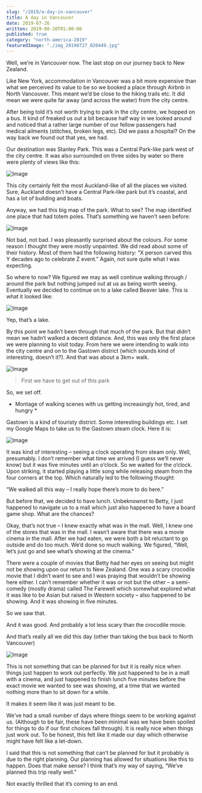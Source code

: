 ```yaml
---
slug: "/2019/a-day-in-vancouver"
title: A day in Vancouver
date: 2019-07-26
written: 2019-08-20T01:00:00
published: true
category: "north-america-2019"
featuredImage: "./img_20190727_020449.jpg"
---
```


Well, we’re in Vancouver now. The last stop on our journey back to New Zealand.

Like New York, accommodation in Vancouver was a bit more expensive than what we perceived its value to be so we booked a place through Airbnb in North Vancouver. This meant we’d be close to the hiking trails etc. It did mean we were quite far away (and across the water) from the city centre.

After being told it’s not worth trying to park in the city centre, we hopped on a bus. It kind of freaked us out a bit because half way in we looked around and noticed that a rather large number of our fellow passengers had medical ailments (stitches, broken legs, etc). Did we pass a hospital? On the way back we found out that yes, we had.

Our destination was Stanley Park. This was a Central Park-like park west of the city centre. It was also surrounded on three sides by water so there were plenty of views like this:

![Image](img_20190727_020449.jpg)

This city certainly felt the most Auckland-like of all the places we visited. Sure, Auckland doesn’t have a Central Park-like park but it’s coastal, and has a lot of building and boats.

Anyway, we had this big map of the park. What to see? The map identified one place that had totem poles. That’s something we haven’t seen before:

![Image](img_20190727_021811.jpg)

Not bad, not bad. I was pleasantly surprised about the colours. For some reason I thought they were mostly unpainted. We did read about some of their history. Most of them had the following history: “X person carved this Y decades ago to celebrate Z event.” Again, not sure quite what I was expecting.

So where to now? We figured we may as well continue walking through / around the park but nothing jumped out at us as being worth seeing. Eventually we decided to continue on to a lake called Beaver lake. This is what it looked like:

![Image](img_20190727_024647.jpg)

Yep, that’s a lake.

By this point we hadn’t been through that much of the park. But that didn’t mean we hadn’t walked a decent distance. And, this was only the first place we were planning to visit today. From here we were intending to walk into the city centre and on to the Gastown district (which sounds kind of interesting, doesn’t it?). And that was about a 3km+ walk.

![Image](img_20190727_025914.jpg)

> First we have to get out of this park

So, we set off.

* Montage of walking scenes with us getting increasingly hot, tired, and hungry *

Gastown is a kind of touristy district. Some interesting buildings etc. I set my Google Maps to take us to the Gastown steam clock. Here it is:

![Image](img_20190727_035611.jpg)

It was kind of interesting – seeing a clock operating from steam only. Well, presumably. I don’t remember what time we arrived (I guess we’ll never know) but it was five minutes until an o’clock. So we waited for the o’clock. Upon striking, it started playing a little song while releasing steam from the four corners at the top. Which naturally led to the following thought:

“We walked all this way – I really hope there’s more to do here.”

But before that, we decided to have lunch. Unbeknownst to Betty, I just happened to navigate us to a mall which just also happened to have a board game shop. What are the chances?

Okay, that’s not true – I knew exactly what was in the mall. Well, I knew one of the stores that was in the mall. I wasn’t aware that there was a movie cinema in the mall. After we had eaten, we were both a bit reluctant to go outside and do too much. We’d done so much walking. We figured, “Well, let’s just go and see what’s showing at the cinema.”

There were a couple of movies that Betty had her eyes on seeing but might not be showing upon our return to New Zealand. One was a scary crocodile movie that I didn’t want to see and I was praying that wouldn’t be showing here either. I can’t remember whether it was or not but the other – a semi-comedy (mostly drama) called The Farewell which somewhat explored what it was like to be Asian but raised in Western society – also happened to be showing. And it was showing in five minutes.

So we saw that.

And it was good. And probably a lot less scary than the crocodile movie.

And that’s really all we did this day (other than taking the bus back to North Vancouver)

![Image](img_20190727_102303.jpg)

This is not something that can be planned for but it is really nice when things just happen to work out perfectly. We just happened to be in a mall with a cinema, and just happened to finish lunch five minutes before the exact movie we wanted to see was showing, at a time that we wanted nothing more than to sit down for a while.

It makes it seem like it was just meant to be.

We’ve had a small number of days where things seem to be working against us. (Although to be fair, these have been minimal was we have been spoiled for things to do if our first choices fall through). It is really nice when things just work out. To be honest, this felt like it made our day which otherwise might have felt like a let-down.

I said that this is not something that can’t be planned for but it probably is due to the right planning. Our planning has allowed for situations like this to happen. Does that make sense? I think that’s my way of saying, “We’ve planned this trip really well.”

Not exactly thrilled that it’s coming to an end.
